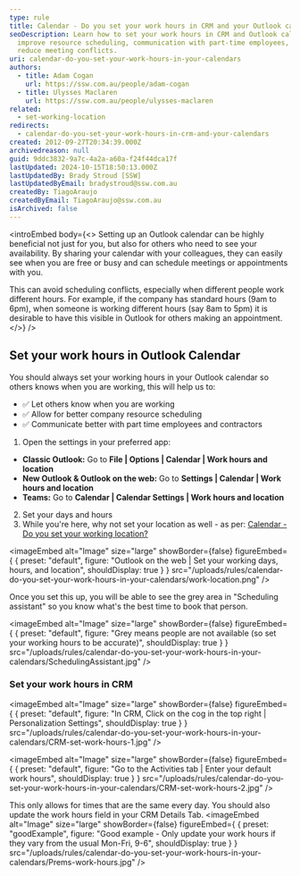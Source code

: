 ```yaml
---
type: rule
title: Calendar - Do you set your work hours in CRM and your Outlook calendar?
seoDescription: Learn how to set your work hours in CRM and Outlook calendar to
  improve resource scheduling, communication with part-time employees, and
  reduce meeting conflicts.
uri: calendar-do-you-set-your-work-hours-in-your-calendars
authors:
  - title: Adam Cogan
    url: https://ssw.com.au/people/adam-cogan
  - title: Ulysses Maclaren
    url: https://ssw.com.au/people/ulysses-maclaren
related:
  - set-working-location
redirects:
  - calendar-do-you-set-your-work-hours-in-crm-and-your-calendars
created: 2012-09-27T20:34:39.000Z
archivedreason: null
guid: 9ddc3832-9a7c-4a2a-a60a-f24f44dca17f
lastUpdated: 2024-10-15T18:50:13.000Z
lastUpdatedBy: Brady Stroud [SSW]
lastUpdatedByEmail: bradystroud@ssw.com.au
createdBy: TiagoAraujo
createdByEmail: TiagoAraujo@ssw.com.au
isArchived: false
---
```

<introEmbed
  body={<>
Setting up an Outlook calendar can be highly beneficial not just for you, but also for others who need to see your availability. By sharing your calendar with your colleagues, they can easily see when you are free or busy and can schedule meetings or appointments with you.

This can avoid scheduling conflicts, especially when different people work different hours. For example, if the company has standard hours (9am to 6pm), when someone is working different hours (say 8am to 5pm) it is desirable to have this visible in Outlook for others making an appointment.
  </>}
/>
## Set your work hours in Outlook Calendar

You should always set your working hours in your Outlook calendar so others knows when you are working, this will help us to:

* ✅ Let others know when you are working
* ✅ Allow for better company resource scheduling
* ✅ Communicate better with part time employees and contractors

1. Open the settings in your preferred app:

  * **Classic Outlook:** Go to **File | Options | Calendar | Work hours and location**
  * **New Outlook & Outlook on the web:** Go to **Settings | Calendar | Work hours and location**
  * **Teams:** Go to **Calendar | Calendar Settings | Work hours and location**

2. Set your days and hours
3. While you're here, why not set your location as well - as per: [Calendar - Do you set your working location?](https://www.ssw.com.au/rules/set-working-location/)[](https://www.ssw.com.au/rules/set-working-location/)


<imageEmbed
  alt="Image"
  size="large"
  showBorder={false}
  figureEmbed={ {
    preset: "default",
    figure: "Outlook on the web | Set your working days, hours, and location",
    shouldDisplay: true
  } }
  src="/uploads/rules/calendar-do-you-set-your-work-hours-in-your-calendars/work-location.png"
/>

Once you set this up, you will be able to see the grey area in "Scheduling assistant" so you know what's the best time to book that person.


<imageEmbed
  alt="Image"
  size="large"
  showBorder={false}
  figureEmbed={ {
    preset: "default",
    figure: "Grey means people are not available (so set your working hours to be accurate)",
    shouldDisplay: true
  } }
  src="/uploads/rules/calendar-do-you-set-your-work-hours-in-your-calendars/SchedulingAssistant.jpg"
/>

### Set your work hours in CRM


<imageEmbed
  alt="Image"
  size="large"
  showBorder={false}
  figureEmbed={ {
    preset: "default",
    figure: "In CRM, Click on the cog in the top right | Personalization Settings",
    shouldDisplay: true
  } }
  src="/uploads/rules/calendar-do-you-set-your-work-hours-in-your-calendars/CRM-set-work-hours-1.jpg"
/>


<imageEmbed
  alt="Image"
  size="large"
  showBorder={false}
  figureEmbed={ {
    preset: "default",
    figure: "Go to the Activities tab | Enter your default work hours",
    shouldDisplay: true
  } }
  src="/uploads/rules/calendar-do-you-set-your-work-hours-in-your-calendars/CRM-set-work-hours-2.jpg"
/>

This only allows for times that are the same every day. You should also update the work hours field in your CRM Details Tab.
<imageEmbed
  alt="Image"
  size="large"
  showBorder={false}
  figureEmbed={ {
    preset: "goodExample",
    figure: "Good example - Only update your work hours if they vary from the usual Mon-Fri, 9-6",
    shouldDisplay: true
  } }
  src="/uploads/rules/calendar-do-you-set-your-work-hours-in-your-calendars/Prems-work-hours.jpg"
/>
